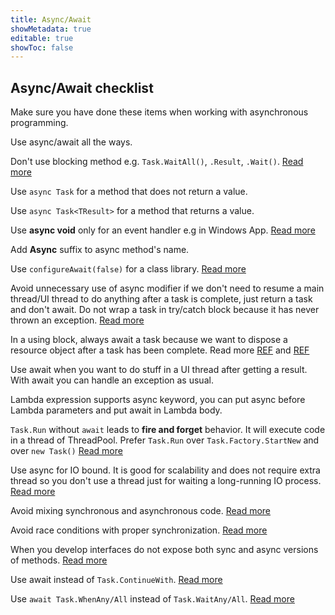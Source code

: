 ```yaml
---
title: Async/Await
showMetadata: true
editable: true
showToc: false
---
```


## Async/Await checklist

Make sure you have done these items when working with asynchronous programming.

<CheckListItem>

Use async/await all the ways.

</CheckListItem>

<CheckListItem>

Don't use blocking method e.g. `Task.WaitAll()`, `.Result`, `.Wait()`.
[Read more](https://blog.stephencleary.com/2012/07/dont-block-on-async-code.html)

</CheckListItem>

<CheckListItem>

Use `async Task` for a method that does not return a value.

</CheckListItem>

<CheckListItem>

Use `async Task<TResult>` for a method that returns a value.

</CheckListItem>

<CheckListItem>

Use **async void** only for an event handler e.g in Windows App.
[Read more](https://app.pluralsight.com/guides/returning-void-from-c-async-method)

</CheckListItem>

<CheckListItem>

Add **Async** suffix to async method's name.

</CheckListItem>

<CheckListItem>

Use `configureAwait(false)` for a class library.
[Read more](https://app.pluralsight.com/guides/advanced-tips-using-task-run-async-wait#module-dontcontinueonthemainthreadunnecessarily)

</CheckListItem>

<CheckListItem>

Avoid unnecessary use of async modifier if we don't need to resume a main thread/UI thread to do anything after a task is complete, just return a task and don't await.
Do not wrap a task in try/catch block because it has never thrown an exception. [Read more](https://github.com/agoda-com/standards-c-sharp/blob/master/docs/async/avoid-unnecessary-async.md)

</CheckListItem>

<CheckListItem>

In a using block, always await a task because we want to dispose a resource object after a task has been complete.
Read more [REF](https://stackoverflow.com/a/19103343/1872200) and [REF](http://www.thebillwagner.com/blog/Item/2017-05-03-ThecuriouscaseofasyncawaitandIDisposable)

</CheckListItem>

<CheckListItem>

Use await when you want to do stuff in a UI thread after getting a result.
With await you can handle an exception as usual.

</CheckListItem>

<CheckListItem>

Lambda expression supports async keyword, you can put async before Lambda parameters and put await in Lambda body.

</CheckListItem>

<CheckListItem>

`Task.Run` without `await` leads to **fire and forget** behavior. It will execute code in a thread of ThreadPool.
Prefer `Task.Run` over `Task.Factory.StartNew` and over `new Task()`
[Read more](https://github.com/agoda-com/standards-c-sharp/blob/master/docs/async/task-run.md)

</CheckListItem>

<CheckListItem>

Use async for IO bound. It is good for scalability and does not require extra thread so you don't use a thread just for waiting a long-running IO process.
[Read more](https://app.pluralsight.com/guides/using-task-run-async-await)

</CheckListItem>

<CheckListItem>

Avoid mixing synchronous and asynchronous code.
[Read more](https://github.com/agoda-com/standards-c-sharp/blob/master/docs/async/avoid-mixing-async-sync.md)

</CheckListItem>

<CheckListItem>

Avoid race conditions with proper synchronization.
[Read more](https://github.com/agoda-com/standards-c-sharp/blob/master/docs/async/avoid-race-conditions.md)

</CheckListItem>

<CheckListItem>

When you develop interfaces do not expose both sync and async versions of methods.
[Read more](https://github.com/agoda-com/standards-c-sharp/blob/master/docs/async/expose-async-method.md)

</CheckListItem>

<CheckListItem>

Use await instead of `Task.ContinueWith`.
[Read more](https://github.com/agoda-com/standards-c-sharp/blob/master/docs/async/never-task-continue-with.md)

</CheckListItem>

<CheckListItem>

Use `await Task.WhenAny/All` instead of `Task.WaitAny/All`.
[Read more](https://github.com/agoda-com/standards-c-sharp/blob/master/docs/async/when-any-all.md)

</CheckListItem>
